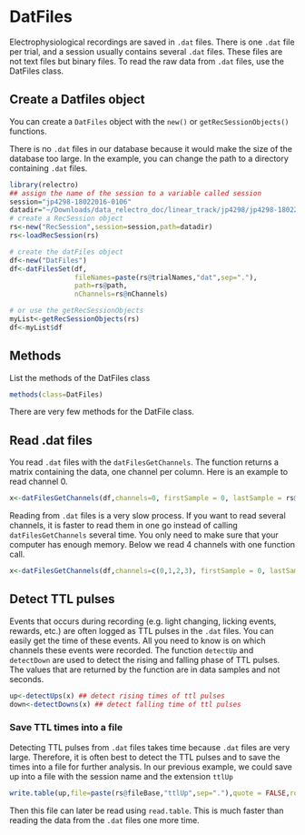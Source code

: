 # DatFiles

Electrophysiological recordings are saved in `.dat` files. 
There is one `.dat` file per trial, and a session usually contains several `.dat` files.
These files are not text files but binary files. 
To read the raw data from `.dat` files, use the DatFiles class.

## Create a Datfiles object

You can create a `DatFiles` object with the `new()` or `getRecSessionObjects()` functions. 

There is no `.dat` files in our database because it would make the size of the database too large.
In the example, you can change the path to a directory containing `.dat` files.

```r
library(relectro)
## assign the name of the session to a variable called session
session="jp4298-18022016-0106"
datadir="~/Downloads/data_relectro_doc/linear_track/jp4298/jp4298-18022016-0106"
# create a RecSession object
rs<-new("RecSession",session=session,path=datadir)
rs<-loadRecSession(rs)

# create the datFiles object
df<-new("DatFiles")
df<-datFilesSet(df,
                fileNames=paste(rs@trialNames,"dat",sep="."),
                path=rs@path,
                nChannels=rs@nChannels)

# or use the getRecSessionObjects
myList<-getRecSessionObjects(rs)
df<-myList$df
```

## Methods
List the methods of the DatFiles class
```R
methods(class=DatFiles)
```

There are very few methods for the DatFile class.

## Read .dat files

You read `.dat` files with the `datFilesGetChannels`. The function returns a matrix containing the data, one channel per column. Here is an example to read channel 0.

```R
x<-datFilesGetChannels(df,channels=0, firstSample = 0, lastSample = rs@trialEndRes[rs@nTrials])
```

Reading from `.dat` files is a very slow process. If you want to read several channels, it is faster to read them in one go instead of calling `datFilesGetChannels` several time. You only need to make sure that your computer has enough memory. Below we read 4 channels with one function call.

```R
x<-datFilesGetChannels(df,channels=c(0,1,2,3), firstSample = 0, lastSample = rs@trialEndRes[rs@nTrials])
```


## Detect TTL pulses

Events that occurs during recording (e.g. light changing, licking events, rewards, etc.) are often logged as TTL pulses in the `.dat` files.
You can easily get the time of these events.
All you need to know is on which channels these events were recorded.
The function `detectUp` and `detectDown` are used to detect the rising and falling phase of TTL pulses.
The values that are returned by the function are in data samples and not seconds.

```R
up<-detectUps(x) ## detect rising times of ttl pulses
down<-detectDowns(x) ## detect falling time of ttl pulses
```

### Save TTL times into a file
Detecting TTL pulses from `.dat` files takes time because `.dat` files are very large. 
Therefore, it is often best to detect the TTL pulses and to save the times into a file for further analysis.
In our previous example, we could save up into a file with the session name and the extension `ttlUp`

```R
write.table(up,file=paste(rs@fileBase,"ttlUp",sep="."),quote = FALSE,row.names = FALSE, col.names = FALSE)
```

Then this file can later be read using `read.table`. This is much faster than reading the data from the `.dat` files one more time.
